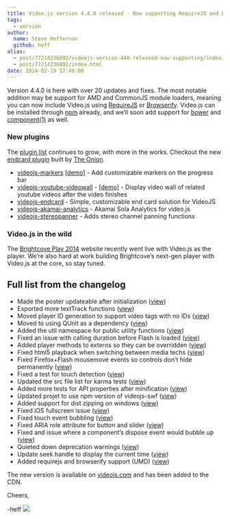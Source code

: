 ```yaml
---
title: Video.js version 4.4.0 released - Now supporting RequireJS and Browserify
tags:
  - version
author:
  name: Steve Heffernan
  github: heff
alias:
  - post/77214236892/videojs-version-440-released-now-supporting/index.html
  - post/77214236892/index.html
date: 2014-02-19 17:49:00
---
```


Version 4.4.0 is here with over 20 updates and fixes. The most notable addition may be support for AMD and CommonJS module loaders, meaning you can now include Video.js using [RequireJS](http://requirejs.org) or [Browserify](http://browserify.org). Video.js can be installed through [npm](http://www.npmjs.org/package/video.js) already, and we&rsquo;ll soon add support for [bower](http://bower.io) and [component(1)](http://component.io) as well.

### New plugins

The [plugin list](https://github.com/videojs/video.js/wiki/Plugins) continues to grow, with more in the works. Checkout the new [endcard plugin](http://theonion.github.io/videojs-endcard/) built by [The Onion](http://www.theonion.com).

- [videojs-markers](https://github.com/spchuang/videojs-markers) [[demo]](http://jsbin.com/befob/7/edit) - Add customizable markers on the progress bar
- [videojs-youtube-videowall](https://github.com/several27/videojs-youtube-videowall) - [[demo]](http://jsbin.com/tave/3) - Display video wall of related youtube videos after the video finishes
- [videojs-endcard](http://theonion.github.io/videojs-endcard/) - Simple, customizable end card solution for VideoJS
- [videojs-akamai-analytics](https://github.com/rsadwick/videojs-akamai-analytics) - Akamai Sola Analytics for video.js
- [videojs-stereopanner](https://github.com/cladera/videojs-stereopanner) - Adds stereo channel panning functions

### Video.js in the wild

The [Brightcove Play 2014](https://play.brightcove.com) website recently went live with Video.js as the player. We&rsquo;re also hard at work building Brightcove&rsquo;s next-gen player with Video.js at the core, so stay tuned.

## Full list from the changelog

- Made the poster updateable after initialization ([view](https://github.com/videojs/video.js/pull/838))
- Exported more textTrack functions ([view](https://github.com/videojs/video.js/pull/815))
- Moved player ID generation to support video tags with no IDs ([view](https://github.com/videojs/video.js/pull/845))
- Moved to using QUnit as a dependency ([view](https://github.com/videojs/video.js/pull/850))
- Added the util namespace for public utility functions ([view](https://github.com/videojs/video.js/pull/862))
- Fixed an issue with calling duration before Flash is loaded ([view](https://github.com/videojs/video.js/pull/861))
- Added player methods to externs so they can be overridden ([view](https://github.com/videojs/video.js/pull/878))
- Fixed html5 playback when switching between media techs ([view](https://github.com/videojs/video.js/pull/887))
- Fixed Firefox+Flash mousemove events so controls don&rsquo;t hide permanently ([view](https://github.com/videojs/video.js/pull/899))
- Fixed a test for touch detection ([view](https://github.com/videojs/video.js/pull/962))
- Updated the src file list for karma tests ([view](https://github.com/videojs/video.js/pull/948))
- Added more tests for API properties after minification ([view](https://github.com/videojs/video.js/pull/906))
- Updated projet to use npm version of videojs-swf ([view](https://github.com/videojs/video.js/pull/930))
- Added support for dist zipping on windows ([view](https://github.com/videojs/video.js/pull/944))
- Fixed iOS fullscreen issue ([view](https://github.com/videojs/video.js/pull/977))
- Fixed touch event bubbling ([view](https://github.com/videojs/video.js/pull/992))
- Fixed ARIA role attribute for button and slider ([view](https://github.com/videojs/video.js/pull/988))
- Fixed and issue where a component&rsquo;s dispose event would bubble up ([view](https://github.com/videojs/video.js/pull/981))
- Quieted down deprecation warnings ([view](https://github.com/videojs/video.js/pull/971))
- Update seek handle to display the current time ([view](https://github.com/videojs/video.js/pull/902))
- Added requirejs and browserify support (UMD) ([view](https://github.com/videojs/video.js/pull/998))

The new version is available on [videojs.com](http://www.videojs.com) and has been added to the CDN.

Cheers,

-heff
![](https://feeds.feedburner.com/~r/video-js/~4/ZZPGdmp690s)

